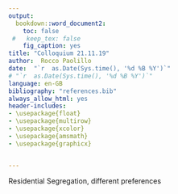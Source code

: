 ```yaml
---
output:
  bookdown::word_document2:
    toc: false
 #   keep_tex: false
    fig_caption: yes
title: "Colloquium 21.11.19"
author:  Rocco Paolillo
date:  "`r  as.Date(Sys.time(), '%d %B %Y')`"
# "`r  as.Date(Sys.time(), '%d %B %Y')`"
language: en-GB
bibliography: "references.bib"
always_allow_html: yes
header-includes:
- \usepackage{float}
- \usepackage{multirow}
- \usepackage{xcolor} 
- \usepackage{amsmath}
- \usepackage{graphicx}


---
```


Residential Segregation, different preferences
